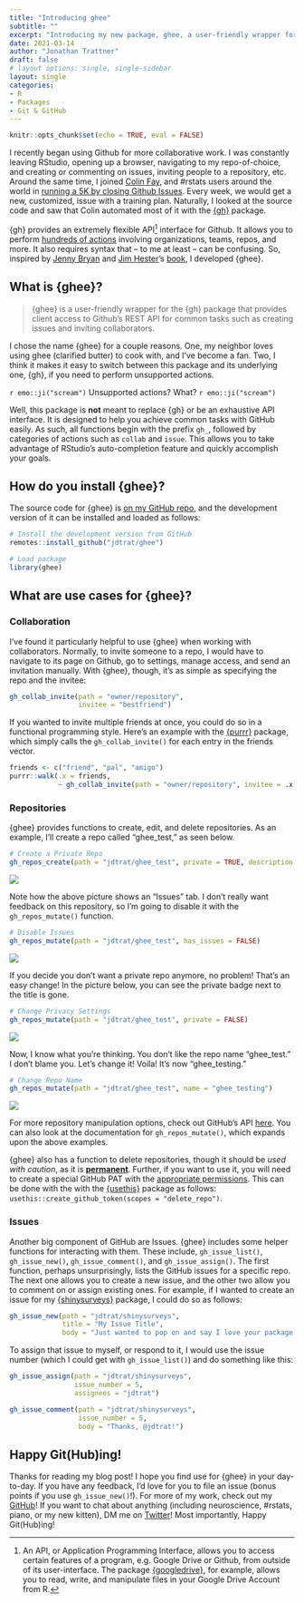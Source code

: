 ```yaml
---
title: "Introducing ghee"
subtitle: ""
excerpt: "Introducing my new package, ghee, a user-friendly wrapper for the {gh} package that provides client access to Github's REST API for common tasks such as creating issues and inviting collaborators."
date: 2021-03-14
author: "Jonathan Trattner"
draft: false
# layout options: single, single-sidebar
layout: single
categories:
- R
- Packages
- Git & GitHub
---
```


```r
knitr::opts_chunk$set(echo = TRUE, eval = FALSE)
```

I recently began using Github for more collaborative work. I was constantly leaving RStudio, opening up a browser, navigating to my repo-of-choice, and creating or commenting on issues, inviting people to a repository, etc. Around the same time, I joined [Colin Fay](https://colinfay.me), and \#rstats users around the world in [running a 5K by closing Github Issues](https://github.com/ColinFay/ur-first-5k). Every week, we would get a new, customized, issue with a training plan. Naturally, I looked at the source code and saw that Colin automated most of it with the [{gh}](http://gh.r-lib.org/) package.

{gh} provides an extremely flexible API[^1] interface for Github. It allows you to perform [hundreds of actions](https://docs.github.com/en/rest/overview/endpoints-available-for-github-apps) involving organizations, teams, repos, and more. It also requires syntax that -- to me at least -- can be confusing. So, inspired by [Jenny Bryan](https://jennybryan.org) and [Jim Hester](http://jimhester.com/)'s [book](http://happygitwithr.com/), I developed {ghee}.

[^1]: An API, or Application Programming Interface, allows you to access certain features of a program, e.g. Google Drive or Github, from outside of its user-interface. The package [{googledrive}](http://googledrive.tidyverse.org/), for example, allows you to read, write, and manipulate files in your Google Drive Account from R.

## What is {ghee}?

> {ghee} is a user-friendly wrapper for the {gh} package that provides client access to Github's REST API for common tasks such as creating issues and inviting collaborators.

I chose the name {ghee} for a couple reasons. One, my neighbor loves using ghee (clarified butter) to cook with, and I've become a fan. Two, I think it makes it easy to switch between this package and its underlying one, {gh}, if you need to perform unsupported actions.

<div align = "center">
`r emo::ji("scream")` Unsupported actions? What? `r emo::ji("scream")`
</div>

Well, this package is **not** meant to replace {gh} or be an exhaustive API interface. It is designed to help you achieve common tasks with GitHub easily. As such, all functions begin with the prefix `gh_`, followed by categories of actions such as `collab` and `issue`. This allows you to take advantage of RStudio's auto-completion feature and quickly accomplish your goals.

## How do you install {ghee}?

The source code for {ghee} is [on my GitHub repo](https://github.com/jdtrat/ghee), and the development version of it can be installed and loaded as follows:

``` .r
# Install the development version from GitHub
remotes::install_github("jdtrat/ghee")

# Load package
library(ghee)
```

## What are use cases for {ghee}?

### Collaboration

I've found it particularly helpful to use {ghee} when working with collaborators. Normally, to invite someone to a repo, I would have to navigate to its page on Github, go to settings, manage access, and send an invitation manually. With {ghee}, though, it's as simple as specifying the repo and the invitee:

```r

gh_collab_invite(path = "owner/repository",
                 invitee = "bestfriend")
```

If you wanted to invite multiple friends at once, you could do so in a functional programming style. Here's an example with the [{purrr}](http://purrr.tidyverse.org/) package, which simply calls the `gh_collab_invite()` for each entry in the friends vector.

```r

friends <- c("friend", "pal", "amigo")
purrr::walk(.x = friends, 
            ~ gh_collab_invite(path = "owner/repository", invitee = .x))
```

### Repositories

{ghee} provides functions to create, edit, and delete repositories. As an example, I'll create a repo called "ghee_test," as seen below.

```r

# Create a Private Repo
gh_repos_create(path = "jdtrat/ghee_test", private = TRUE, description = "A test repository.")
```

![](ghee-images/ghee_test_create.png)

Note how the above picture shows an "Issues" tab. I don't really want feedback on this repository, so I'm going to disable it with the `gh_repos_mutate()` function.

```r
# Disable Issues
gh_repos_mutate(path = "jdtrat/ghee_test", has_issues = FALSE)
```

![](ghee-images/ghee_test_mutate_issues.png)

If you decide you don't want a private repo anymore, no problem! That's an easy change! In the picture below, you can see the private badge next to the title is gone.

```r
# Change Privacy Settings
gh_repos_mutate(path = "jdtrat/ghee_test", private = FALSE)
```

![](ghee-images/ghee_test_mutate_privacy.png)

Now, I know what you're thinking. You don't like the repo name "ghee_test." I don't blame you. Let's change it! Voila! It's now "ghee_testing."

```r
# Change Repo Name
gh_repos_mutate(path = "jdtrat/ghee_test", name = "ghee_testing")
```

![](ghee-images/ghee_test_mutate_name.png)

For more repository manipulation options, check out GitHub's API [here](https://docs.github.com/en/rest/reference/repos#update-a-repository). You can also look at the documentation for `gh_repos_mutate()`, which expands upon the above examples.

{ghee} also has a function to delete repositories, though it should be *used with caution*, as it is [**permanent**]{.ul}. Further, if you want to use it, you will need to create a special GitHub PAT with the [appropriate permissions](https://docs.github.com/en/github/administering-a-repository/deleting-a-repository). This can be done with the with the [{usethis}](http://usethis.r-lib.org) package as follows: `usethis::create_github_token(scopes = "delete_repo")`.

### Issues

Another big component of GitHub are Issues. {ghee} includes some helper functions for interacting with them. These include, `gh_issue_list()`, `gh_issue_new()`, `gh_issue_comment()`, and `gh_issue_assign()`. The first function, perhaps unsurprisingly, lists the GitHub issues for a specific repo. The next one allows you to create a new issue, and the other two allow you to comment on or assign existing ones. For example, if I wanted to create an issue for my [{shinysurveys}](https://github.com/jdtrat/shinysurveys) package, I could do so as follows:

```r

gh_issue_new(path = "jdtrat/shinysurveys", 
             title = "My Issue Title", 
             body = "Just wanted to pop on and say I love your package!")

```

To assign that issue to myself, or respond to it, I would use the issue number (which I could get with `gh_issue_list()`) and do something like this:

```r

gh_issue_assign(path = "jdtrat/shinysurveys",
                issue_number = 5, 
                assignees = "jdtrat")

gh_issue_comment(path = "jdtrat/shinysurveys", 
                 issue_number = 5, 
                 body = "Thanks, @jdtrat!")
```

## Happy Git(Hub)ing!

Thanks for reading my blog post! I hope you find use for {ghee} in your day-to-day. If you have any feedback, I'd love for you to file an issue (bonus points if you use `gh_issue_new()`!). For more of my work, check out my [GitHub](https://github.com/jdtrat)! If you want to chat about anything (including neuroscience, \#rstats, piano, or my new kitten), DM me on [Twitter](https://twitter.com/jdtrat)! Most importantly, Happy Git(Hub)ing!

